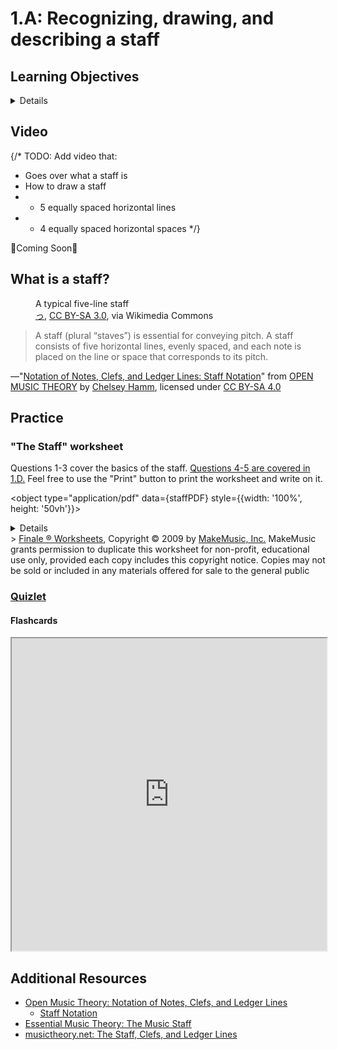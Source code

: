 
# 1.A: Recognizing, drawing, and describing a staff

## Learning Objectives

<Details summary="1.A Recognizing, drawing, and describing a staff">
Students can recognize and draw a five-line staff and describe its use in conveying pitch.
</Details>

## Video

 {/* TODO: Add video that:
 - Goes over what a staff is
 - How to draw a staff
 - - 5 equally spaced horizontal lines
 - - 4 equally spaced horizontal spaces */}

 🚧Coming Soon🚧

## What is a staff?

<figure class="card card__body" style={{display: 'inline-flex', float: 'right'}}>

<div class="darkmodeWhiteBackground">
  <StaffSVG 
    alt="A typical five-line staff with five equally spaced horizontal lines on a white background"
    className="card__image fillWhite"
  />
</div>

<figcaption>
      A typical five-line staff
      <footer class="card__footer">
        <a href="https://commons.wikimedia.org/wiki/File:Staff240.svg">っ</a>, <a href="http://creativecommons.org/licenses/by-sa/3.0/">CC BY-SA 3.0</a>, via Wikimedia Commons
      </footer>
  </figcaption>
</figure>

> A staff (plural “staves”) is essential for conveying pitch. A staff consists of five horizontal lines, evenly spaced, and each note is placed on the line or space that corresponds to its pitch.
<footer>—"<a href="https://viva.pressbooks.pub/openmusictheory/chapter/notation-of-notes-clefs-and-ledger-lines/#chapter-29-section-2">Notation of Notes, Clefs, and Ledger Lines: Staff Notation</a>" from <a href="https://viva.pressbooks.pub/openmusictheory/">OPEN MUSIC THEORY</a> by <a href="https://cnu.edu/people/chelseyhamm/">Chelsey Hamm</a>, licensed under <a href="https://creativecommons.org/licenses/by-sa/4.0/">CC BY-SA 4.0</a></footer>

## Practice

### "The Staff" worksheet

<Admonition type="tip">
Questions 1-3 cover the basics of the staff. <a href="./D">Questions 4-5 are covered in 1.D.</a> Feel free to use the "Print" button to print the worksheet and write on it.
</Admonition>

<object type="application/pdf" data={staffPDF} style={{width: '100%', height: '50vh'}}></object>
<Details summary="Answer Key">
🚧Coming Soon🚧
</Details>
> <a href="https://usermanuals.finalemusic.com/Finale2012Mac/Content/Finale/Worksheets1.htm">Finale ® Worksheets</a>, Copyright © 2009 by <a href="https://www.makemusic.com/">MakeMusic, Inc.</a>
MakeMusic grants permission to duplicate this worksheet for non-profit, educational use only, provided each copy includes this copyright notice.
Copies may not be sold or included in any materials offered for sale to the general public

### [Quizlet](https://quizlet.com/826322104/concert-choir-unit-1-1a-recognizing-drawing-and-describing-a-staff-flash-cards/?new)

#### Flashcards
<iframe src="https://quizlet.com/826322104/flashcards/embed?i=4jdgf1&x=1jj1" height="500" width="100%" style={{border:0}}></iframe>

## Additional Resources

- [Open Music Theory: Notation of Notes, Clefs, and Ledger Lines](https://viva.pressbooks.pub/openmusictheory/chapter/notation-of-notes-clefs-and-ledger-lines/)
  - [Staff Notation](https://viva.pressbooks.pub/openmusictheory/chapter/notation-of-notes-clefs-and-ledger-lines/#chapter-29-section-2)
- [Essential Music Theory: The Music Staff](https://www.essential-music-theory.com/music-staff.html)
- [musictheory.net: The Staff, Clefs, and Ledger Lines](https://www.musictheory.net/lessons/10)